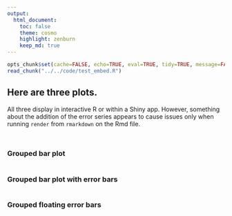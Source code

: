 ```yaml
---
output:
  html_document:
    toc: false
    theme: cosmo
    highlight: zenburn
    keep_md: true
---
```


```r
opts_chunk$set(cache=FALSE, echo=TRUE, eval=TRUE, tidy=TRUE, message=FALSE, warning=FALSE, results="asis", comment=NA)
read_chunk("../../code/test_embed.R")
```

## Here are three plots.
All three display in interactive R or within a Shiny app.
However, something about the addition of the error series appears to cause issues only when running `render` from `rmarkdown` on the Rmd file.

```r
```

```r
```

### Grouped bar plot

```r
```

### Grouped bar plot with error bars

```r
```

### Grouped floating error bars

```r
```
